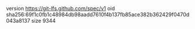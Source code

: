 version https://git-lfs.github.com/spec/v1
oid sha256:69f1c0fb1c48984db98aadd7610f4b137fb85ace382b362429f0470d043a8137
size 9344
